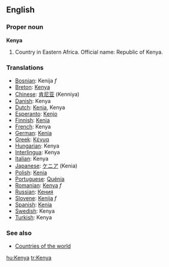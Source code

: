 ==English==

===Proper noun===
{{wikipedia}}
'''Kenya'''
# Country in Eastern Africa. Official name: Republic of Kenya.
===Translations===
*[[Bosnian]]: Kenija ''f''
*[[Breton]]: [[Kenya]]
*[[Chinese]]: [[肯尼亚]] (Kenniya)
*[[Danish]]: Kenya
*[[Dutch]]: [[Kenia]], Kenya
*[[Esperanto]]: [[Kenjo]]
*[[Finnish]]: [[Kenia]]
*[[French]]: Kenya
*[[German]]: [[Kenia]]
*[[Greek]]: [[Κένυα]]
*[[Hungarian]]: Kenya
*[[Interlingua]]: Kenya
*[[Italian]]: Kenya
*[[Japanese]]: [[ケニア]] (Kenia)
*[[Polish]]: [[Kenia]]
*[[Portuguese]]: [[Quénia]]
*[[Romanian]]: [[Kenya]] ''f''
*[[Russian]]: [[Кения]]
*[[Slovene]]: [[Kenija]] ''f''
*[[Spanish]]: [[Kenia]]
*[[Swedish]]: Kenya
*[[Turkish]]: Kenya

===See also===
* [[Countries of the world]]

[[hu:Kenya]]
[[tr:Kenya]]
